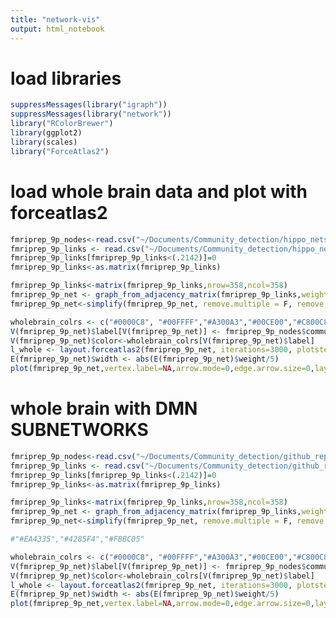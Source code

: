 ```yaml
---
title: "network-vis"
output: html_notebook
---
```


# load libraries

```r
suppressMessages(library("igraph"))
suppressMessages(library("network"))
library("RColorBrewer")
library(ggplot2)
library(scales)
library("ForceAtlas2")
```

# load whole brain data and plot with forceatlas2
```r

fmriprep_9p_nodes<-read.csv("~/Documents/Community_detection/hippo_nets/fmriprep_9p_pos_nodes_358.csv", header=T, as.is=T)
fmriprep_9p_links <- read.csv("~/Documents/Community_detection/hippo_nets/fmriprep_9p_pos_links_358.csv", quote="'")
fmriprep_9p_links[fmriprep_9p_links<(.2142)]=0
fmriprep_9p_links<-as.matrix(fmriprep_9p_links)

fmriprep_9p_links<-matrix(fmriprep_9p_links,nrow=358,ncol=358)
fmriprep_9p_net <- graph_from_adjacency_matrix(fmriprep_9p_links,weighted = TRUE)
fmriprep_9p_net<-simplify(fmriprep_9p_net, remove.multiple = F, remove.loops = T)

wholebrain_colrs <- c("#0000C8", "#00FFFF","#A300A3","#00CE00","#C800C8","#00FF00","#009C9A","#FFFF00","#FF00FF","#FF0000","#34A853")
V(fmriprep_9p_net)$label[V(fmriprep_9p_net)] <- fmriprep_9p_nodes$community[V(fmriprep_9p_net)] 
V(fmriprep_9p_net)$color<-wholebrain_colrs[V(fmriprep_9p_net)$label]
l_whole <- layout.forceatlas2(fmriprep_9p_net, iterations=3000, plotstep=100)
E(fmriprep_9p_net)$width <- abs(E(fmriprep_9p_net)$weight/5)
plot(fmriprep_9p_net,vertex.label=NA,arrow.mode=0,edge.arrow.size=0,layout=l_whole, vertex.size = 3)
```
# whole brain with DMN SUBNETWORKS

```r

fmriprep_9p_nodes<-read.csv("~/Documents/Community_detection/github_repo/fmriprep_9p/fmriprep_9p_pos_nodes_358.csv", header=T, as.is=T)
fmriprep_9p_links <- read.csv("~/Documents/Community_detection/github_repo/fmriprep_9p/fmriprep_9p_pos_links_358.csv", quote="'")
fmriprep_9p_links[fmriprep_9p_links<(.2142)]=0
fmriprep_9p_links<-as.matrix(fmriprep_9p_links)

fmriprep_9p_links<-matrix(fmriprep_9p_links,nrow=358,ncol=358)
fmriprep_9p_net <- graph_from_adjacency_matrix(fmriprep_9p_links,weighted = TRUE)
fmriprep_9p_net<-simplify(fmriprep_9p_net, remove.multiple = F, remove.loops = T)

#"#EA4335","#4285F4","#FBBC05"

wholebrain_colrs <- c("#0000C8", "#00FFFF","#A300A3","#00CE00","#C800C8","#00FF00","#009C9A","#FFFF00","#FF00FF","#EA4335","#34A853","#4285F4","#FBBC05")
V(fmriprep_9p_net)$label[V(fmriprep_9p_net)] <- fmriprep_9p_nodes$community_sublabels[V(fmriprep_9p_net)] 
V(fmriprep_9p_net)$color<-wholebrain_colrs[V(fmriprep_9p_net)$label]
l_whole <- layout.forceatlas2(fmriprep_9p_net, iterations=3000, plotstep=100)
E(fmriprep_9p_net)$width <- abs(E(fmriprep_9p_net)$weight/5)
plot(fmriprep_9p_net,vertex.label=NA,arrow.mode=0,edge.arrow.size=0,layout=l_whole,vertex.size = 3)
```
